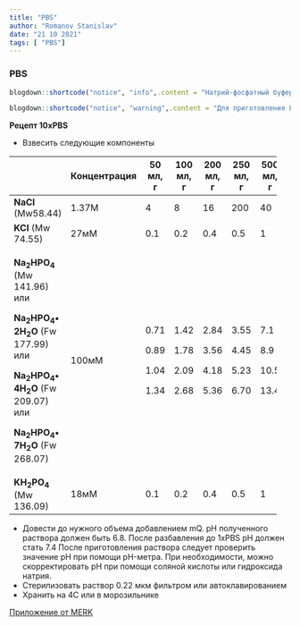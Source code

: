 ```yaml
---
title: "PBS"
author: "Romanov Stanislav"
date: "21 10 2021"
tags: [ "PBS"]
---
```


### PBS

```r

blogdown::shortcode("notice", "info",.content = "Натрий-фосфатный буфер - распространенный буферный изотонический раствор, применяемый  для отмывки клеток, растворения реактивов, приготовления реакционных смесей и пр.")

```

```r

blogdown::shortcode("notice", "warning",.content = "Для приготовления PBS используется двузамещенный гидрофосфат натрия. Монозамещенный фосфат натрия применяется для  подходит для данного рецепта.")

```

**Рецепт 10xPBS**

-   Взвесить следующие компоненты

+-----------------------------------------+--------------+----------+-----------+-----------+-----------+-----------+--------+
|                                         | Концентрация | 50 мл, г | 100 мл, г | 200 мл, г | 250 мл, г | 500 мл, г | 1 л, г |
+=========================================+==============+==========+===========+===========+===========+===========+========+
| **NaCl** (Mw58.44)                      | 1.37М        | 4        | 8         | 16        | 200       | 40        | 80     |
+-----------------------------------------+--------------+----------+-----------+-----------+-----------+-----------+--------+
| **KCl** (Mw 74.55)                      | 27мМ         | 0.1      | 0.2       | 0.4       | 0.5       | 1         | 2      |
+-----------------------------------------+--------------+----------+-----------+-----------+-----------+-----------+--------+
| **Na~2~HPO~4~** (Mw 141.96) или         | 100мМ        | 0.71     | 1.42      | 2.84      | 3.55      | 7.1       | 14.2   |
|                                         |              |          |           |           |           |           |        |
| **Na~2~HPO~4~• 2H~2~O** (Fw 177.99) или |              | 0.89     | 1.78      | 3.56      | 4.45      | 8.9       | 17.8   |
|                                         |              |          |           |           |           |           |        |
| **Na~2~HPO~4~• 4H~2~O** (Fw 209.07) или |              | 1.04     | 2.09      | 4.18      | 5.23      | 10.5      | 20.9   |
|                                         |              |          |           |           |           |           |        |
| **Na~2~HPO~4~• 7H~2~O** (Fw 268.07)     |              | 1.34     | 2.68      | 5.36      | 6.70      | 13.4      | 26.8   |
+-----------------------------------------+--------------+----------+-----------+-----------+-----------+-----------+--------+
| **KH~2~PO~4~** (Mw 136.09)              | 18мМ         | 0.1      | 0.2       | 0.4       | 0.5       | 1         | 2      |
+-----------------------------------------+--------------+----------+-----------+-----------+-----------+-----------+--------+

-   Довести до нужного объема добавлением mQ. pH полученного раствора должен быть 6.8. После разбавления до 1xPBS pH должен стать 7.4 После приготовления раствора следует проверить значение pH при помощи pH-метра. При необходимости, можно скорректировать pH при помощи соляной кислоты или гидроксида натрия.
-   Стерилизовать раствор 0.22 мкм фильтром или автоклавированием
-   Хранить на 4С или в морозильнике

[Приложение от MERK](https://www.sigmaaldrich.com/RU/en/support/calculators-and-apps/10x-phosphate-buffered-saline)

